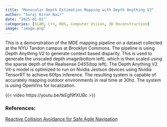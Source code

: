 ```yaml
---
title: "Monocular Depth Estimation Mapping with Depth Anything V2"
author: "Suraj Kiron Nair"
date: "2025-01-01"
categories: [SLAM, C++, ROS, Computer Vision, 3D Reconstruction]
image: "image.png"
---
```


This is a demonstration of the MDE mapping pipeline on a dataset collected at the NYU Tandon campus at Brooklyn Commons. The pipeline is using Depth Anything V2 to generate
context based disparity. This is used to generate the unscaled depth image(bottom left), which is then scaled using the sparse depth of the Realsense D455(top left). The Depth Anything V2 Vit-s model is optimized to run on Nvidia Jestson devices using Nvidia TensorRT to achieve 60fps inference.  The resulting system is capable of accurately mapping outdoor environments in real time at 30hz. The system is using OpenVins for localization.


{{< video https://youtu.be/tkEgf9fXUBc >}}


### References:

[Reactive Collision Avoidance for Safe Agile Navigation](https://arxiv.org/abs/2409.11962)<br/>